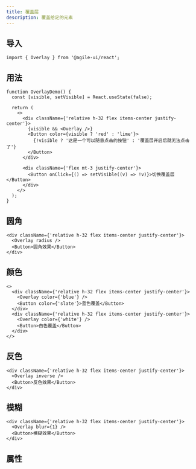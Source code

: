 ```yaml
---
title: 覆盖层
description: 覆盖给定的元素
---
```


## 导入

```tsx
import { Overlay } from '@agile-ui/react';
```

## 用法

```tsx live editable
function OverlayDemo() {
  const [visible, setVisible] = React.useState(false);

  return (
    <>
      <div className={'relative h-32 flex items-center justify-center'}>
        {visible && <Overlay />}
        <Button color={visible ? 'red' : 'lime'}>
          {!visible ? '这是一个可以随意点击的按钮' : '覆盖层开启后就无法点击了'}
        </Button>
      </div>

      <div className={'flex mt-3 justify-center'}>
        <Button onClick={() => setVisible((v) => !v)}>切换覆盖层</Button>
      </div>
    </>
  );
}
```

## 圆角

```tsx live editable
<div className={'relative h-32 flex items-center justify-center'}>
  <Overlay radius />
  <Button>圆角效果</Button>
</div>
```

## 颜色

```tsx live editable
<>
  <div className={'relative h-32 flex items-center justify-center'}>
    <Overlay color={'blue'} />
    <Button color={'slate'}>蓝色覆盖</Button>
  </div>
  <div className={'relative h-32 flex items-center justify-center'}>
    <Overlay color={'white'} />
    <Button>白色覆盖</Button>
  </div>
</>
```

## 反色

```tsx live editable
<div className={'relative h-32 flex items-center justify-center'}>
  <Overlay inverse />
  <Button>反色效果</Button>
</div>
```

## 模糊

```tsx live editable
<div className={'relative h-32 flex items-center justify-center'}>
  <Overlay blur={1} />
  <Button>模糊效果</Button>
</div>
```

## 属性

<PropsTable componentProps={componentProps} />
